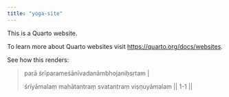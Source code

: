 ```yaml
---
title: "yoga-site"
---
```


This is a Quarto website.

To learn more about Quarto websites visit <https://quarto.org/docs/websites>.

See how this renders:

<blockquote>
parā śrīparameśānīvadanāmbhojaniḥsṛtam |

śrīyāmalaṃ mahātantraṃ svatantraṃ viṣṇuyāmalam || 1-1 ||
</blockquote>
